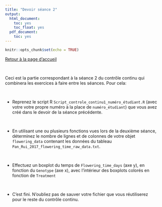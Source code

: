 ```yaml
---
title: "Devoir séance 2"
output:
  html_document:
    toc: yes
    toc_float: yes
  pdf_document:
    toc: yes
---
```


```r
knitr::opts_chunk$set(echo = TRUE)
```


[Retour à la page d'accueil](https://scortijo.github.io/2022_L3_R/)

<br>

Ceci est la partie correspondant à la séance 2 du contrôle continu qui combinera les exercices à faire entre les séances. Pour cela:


<br>


- Reprenez le script R `Script_controle_continu1_numéro_étudiant.R` (avec votre votre propre numéro à la place de `numéro_étudiant`) que vous avez créé dans le devoir de la séance précédente.


<br>

- En utilisant une ou plusieurs fonctions vues lors de la deuxième séance, déterminez le nombre de lignes et de colonnes de votre objet `flowering_data` contenant les données du tableau `Pan_Rui_2017_flowering_time_raw_data.txt`. 


<br>


- Effectuez un boxplot du temps de `Flowering_time_days` (axe y), en fonction du `Genotype` (axe x), avec l'intérieur des boxplots colorés en fonction de `Treatment`


<br>

- C'est fini. N'oubliez pas de sauver votre fichier que vous réutiliserez pour le reste du contrôle continu.

<br>








